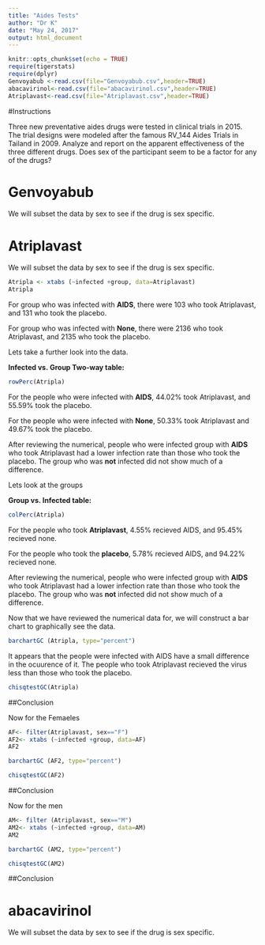 ```yaml
---
title: "Aides Tests"
author: "Dr K"
date: "May 24, 2017"
output: html_document
---
```


```r
knitr::opts_chunk$set(echo = TRUE)
require(tigerstats)
require(dplyr)
Genvoyabub <-read.csv(file="Genvoyabub.csv",header=TRUE)
abacavirinol<-read.csv(file="abacavirinol.csv",header=TRUE)
Atriplavast<-read.csv(file="Atriplavast.csv",header=TRUE)
```

#Instructions

Three new preventative aides drugs were tested in clinical trials in 2015. The trial designs were modeled after the famous RV_144 Aides Trials in Tailand in 2009.  Analyze and report on the apparent effectiveness of the three different drugs. Does sex of the participant seem to be a factor for any of the drugs?


# Genvoyabub

We will subset the data by sex to see if the drug is sex specific.


# Atriplavast

We will subset the data by sex to see if the drug is sex specific.

```r
Atripla <- xtabs (~infected +group, data=Atriplavast) 
Atripla
```
For group who was infected with <b>AIDS</b>, there were 103 who took Atriplavast, and 131 who took the placebo.

For group who was infected with <b>None</b>, there were 2136 who took Atriplavast, and 2135 who took the placebo.

Lets take a further look into the data.

<b>Infected vs. Group Two-way table: </b>

```r
rowPerc(Atripla)
```

For the people who were infected with <b>AIDS</b>, 44.02% took Atriplavast, and 55.59% took the placebo.

For the people who were infected with <b>None</b>, 50.33% took Atriplavast and 49.67% took the placebo.

After reviewing the numerical, people who were infected group with <b>AIDS</b> who took Atriplavast had a lower infection rate than those who took the placebo. The group who was <b>not</b> infected did not show much of a difference. 

Lets look at the groups

<b>Group vs. Infected table: </b>

```r
colPerc(Atripla)
```
For the people who took <b>Atriplavast</b>, 4.55% recieved AIDS, and 95.45% recieved none.

For the people who took the <b>placebo</b>, 5.78% recieved AIDS, and 94.22% recieved none.

After reviewing the numerical, people who were infected group with <b>AIDS</b> who took Atriplavast had a lower infection rate than those who took the placebo. The group who was <b>not</b> infected did not show much of a difference. 


Now that we have reviewed the numerical data for, we will construct a bar chart to graphically see the data.

```r
barchartGC (Atripla, type="percent")
```

It appears that the people were infected with AIDS have a small difference in the ocuurence of it. The people who took Atriplavast recieved the virus less than those who took the placebo.

```r
chisqtestGC(Atripla)
```


##Conclusion

Now for the Femaeles

```r
AF<- filter(Atriplavast, sex=="F")
AF2<- xtabs (~infected +group, data=AF)
AF2
```


```r
barchartGC (AF2, type="percent")
```


```r
chisqtestGC(AF2)
```

##Conclusion

Now for the men
```r
AM<- filter (Atriplavast, sex=="M")
AM2<- xtabs (~infected +group, data=AM)
AM2
```


```r
barchartGC (AM2, type="percent")
```


```r
chisqtestGC(AM2)
```

##Conclusion

# abacavirinol

We will subset the data by sex to see if the drug is sex specific.






